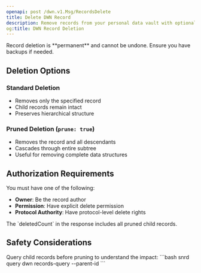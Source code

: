```yaml
---
openapi: post /dwn.v1.Msg/RecordsDelete
title: Delete DWN Record
description: Remove records from your personal data vault with optional cascading deletion
og:title: DWN Record Deletion
---
```


<Warning>
  Record deletion is **permanent** and cannot be undone. Ensure you have backups if needed.
</Warning>

## Deletion Options

### Standard Deletion
- Removes only the specified record
- Child records remain intact
- Preserves hierarchical structure

### Pruned Deletion (`prune: true`)
- Removes the record and all descendants
- Cascades through entire subtree
- Useful for removing complete data structures

## Authorization Requirements

You must have one of the following:
- **Owner**: Be the record author
- **Permission**: Have explicit delete permission
- **Protocol Authority**: Have protocol-level delete rights

<Note>
  The `deletedCount` in the response includes all pruned child records.
</Note>

## Safety Considerations

<Tip>
  Query child records before pruning to understand the impact:
  ```bash
  snrd query dwn records-query --parent-id <record_id>
  ```
</Tip>

